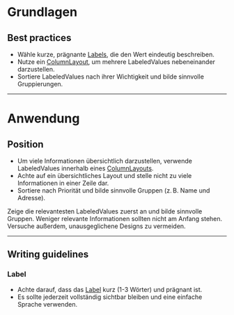 # Grundlagen

## Best practices

- Wähle kurze, prägnante [Labels](/03-components/content/label/overview), die den Wert
  eindeutig beschreiben.
- Nutze ein [ColumnLayout](/03-components/structure/column-layout/overview), um mehrere
  LabeledValues nebeneinander darzustellen.
- Sortiere LabeledValues nach ihrer Wichtigkeit und bilde sinnvolle
  Gruppierungen.

---

# Anwendung

## Position

- Um viele Informationen übersichtlich darzustellen, verwende LabeledValues
  innerhalb eines [ColumnLayouts](/03-components/structure/column-layout/overview).
- Achte auf ein übersichtliches Layout und stelle nicht zu viele Informationen
  in einer Zeile dar.
- Sortiere nach Priorität und bilde sinnvolle Gruppen (z. B. Name und Adresse).

<Do example="do">
  Zeige die relevantesten LabeledValues zuerst an und bilde sinnvolle Gruppen.
</Do>
<Dont example="dont">
  Weniger relevante Informationen sollten nicht am Anfang stehen. Versuche
  außerdem, unausgeglichene Designs zu vermeiden.
</Dont>

---

## Writing guidelines

### Label

- Achte darauf, dass das [Label](/03-components/content/label/overview) kurz (1-3 Wörter)
  und prägnant ist.
- Es sollte jederzeit vollständig sichtbar bleiben und eine einfache Sprache
  verwenden.
